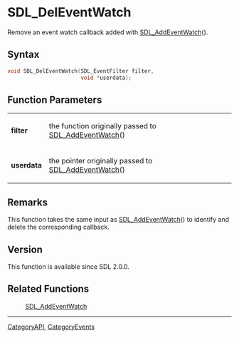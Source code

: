 = SDL_DelEventWatch =

Remove an event watch callback added with [[SDL_AddEventWatch]]().

== Syntax ==

<syntaxhighlight lang='c'>
void SDL_DelEventWatch(SDL_EventFilter filter,
                       void *userdata);
</syntaxhighlight>

== Function Parameters ==

{|
|'''filter'''
|the function originally passed to [[SDL_AddEventWatch]]()
|-
|'''userdata'''
|the pointer originally passed to [[SDL_AddEventWatch]]()
|}

== Remarks ==

This function takes the same input as [[SDL_AddEventWatch]]() to identify
and delete the corresponding callback.

== Version ==

This function is available since SDL 2.0.0.

== Related Functions ==

:[[SDL_AddEventWatch]]

----
[[CategoryAPI]], [[CategoryEvents]]


